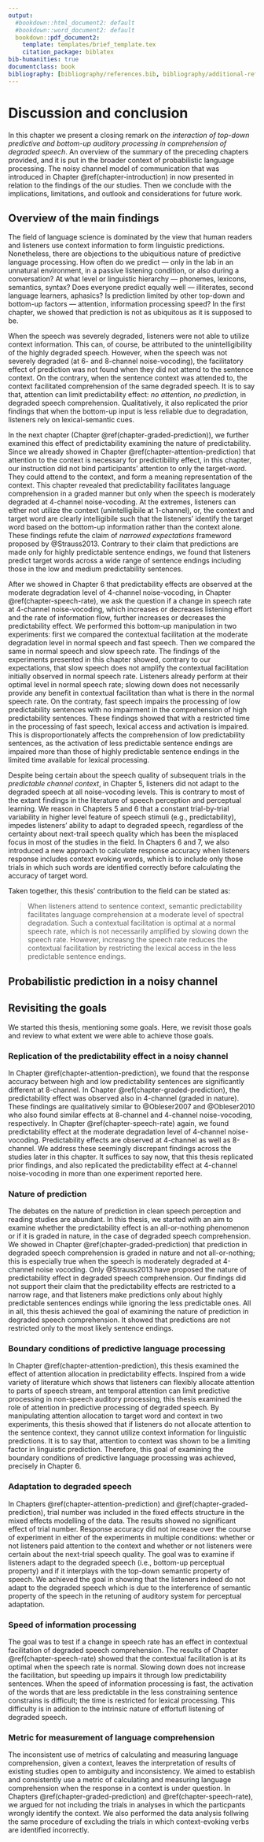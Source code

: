 ```yaml
---
output:
  #bookdown::html_document2: default
  #bookdown::word_document2: default
  bookdown::pdf_document2:
    template: templates/brief_template.tex
    citation_package: biblatex
bib-humanities: true
documentclass: book
bibliography: [bibliography/references.bib, bibliography/additional-references.bib]
---
```


<!-- # Citations, cross-references, and collaboration {#cites-and-refs}  -->
<!-- \chaptermark{Citations and cross-refs} -->

# Discussion and conclusion {#chapter-conclusion}

In this chapter we present a closing remark on *the interaction of top-down predictive and bottom-up auditory processing in comprehension of degraded speech*.
An overview of the summary of the preceding chapters provided, and
it is put in the broader context of probabilistic language processing.
The noisy channel model of communication that was introduced in Chapter \@ref(chapter-introduction) in now presented in relation to the findings of the our studies.
Then we conclude with the implications, limitations, and outlook and considerations for future work.

## Overview of the main findings

The field of language science is dominated by the view that human readers and listeners use context information to form linguistic predictions.
Nonetheless, there are objections to the ubiquitious nature of predictive language processing.
How often do we predict --- only in the lab in an unnatural environment, in a passive listening condition, or also during a conversation?
At what level or linguistic hierarchy --- phonemes, lexicons, semantics, syntax?
Does everyone predict equally well --- illiterates, second language learners, aphasics?
Is prediction limited by other top-down and bottom-up factors --- attention, information processing speed?
In the first chapter, we showed that prediction is not as ubiquitous as it is supposed to be.

When the speech was severely degraded, listeners were not able to utilize context information.
This can, of course, be attributed to the unintelligibility of the highly degraded speech.
However, when the speech was not severely degraded (at 6- and 8-channel noise-vocoding), the facilitatory effect of prediction was not found
when they did not attend to the sentence context.
On the contrary, when the sentence context was attended to, the context facilitated comprehension of the same degraded speech.
It is to say that, attention can limit predictability effect: *no attention, no prediction*, in degraded speech comprehension.
Qualitatively, it also replicated the prior findings that when the bottom-up input is less reliable due to degradation,
listeners rely on lexical-semantic cues.

In the next chapter (Chapter \@ref(chapter-graded-prediction)), we further examined this effect of predictability examining the nature of predictability.
Since we already showed in Chapter \@ref(chapter-attention-prediction) that attention to the context is necessary for predictibility effect,
in this chapter, our instruction did not bind participants' attention to only the target-word.
They could attend to the context, and form a meaning representation of the context.
This chapter revealed that predictability facilitates language comprehension in a graded manner but only when the speech is moderately degraded at 4-channel noise-vocoding.
At the extremes, listeners can either not utilize the context (unintelligibile at 1-channel),
or, the context and target word are clearly intelligibile such that the listeners' identify the target word based on the bottom-up information rather than the context alone.
These findings refute the claim of *narrowed expectations* frameword proposed by @Strauss2013.
Contrary to their claim that predictions are made only for highly predictable sentence endings,
we found that listeners predict target words across a wide range of sentence endings including those in the low and medium predictability sentences.

After we showed in Chapter 6 that predictability effects are observed at the moderate degradation level of 4-channel noise-vocoding,
in Chapter \@ref(chapter-speech-rate), we ask the question if a change in speech rate at 4-channel noise-vocoding, which increases or decreases listening effort and the rate of information flow, further increases or decreases the predictability effect.
We performed this bottom-up manipulation in two experiments: first we compared the contextual facilitation at the moderate degradation level in normal speech and fast speech.
Then we compared the same in normal speech and slow speech rate.
The findings of the experiments presented in this chapter showed, contrary to our expectations, that slow speech does not amplify the contextual facilitation initially observed in normal speech rate.
Listeners already perform at their optimal level in normal speech rate;
slowing down does not necessarily provide any benefit in contextual facilitation than what is there in the normal speech rate.
On the contraty, fast speech impairs the processing of low predictability sentences with no impairment in the comprehension of high predictability sentences.
These findings showed that with a restricted time in the processing of fast speech,
lexical access and activation is impaired.
This is disproportionately affects the comprehension of low predictability sentences, as the activation of less predictable sentence endings are impaired more than those of highly predictable sentence endings in the limited time available for lexical processing.

Despite being certain about the speech quality of subsequent trials in the *predictable channel context*, in Chapter 5,
listeners did not adapt to the degraded speech at all noise-vocoding levels.
This is contrary to most of the extant findings in the literature of speech perception and perceptual learning.
We reason in Chapters 5 and 6 that a constant trial-by-trial variability in higher level feature of speech stimuli (e.g., predictability), impedes listeners' ability to adapt to degraded speech,
regardless of the certainty about next-trail speech quality which has been the misplaced focus in most of the studies in the field.
In Chapters 6 and 7, we also introduced a new approach to calculate response accuracy when listeners response includes context evoking words,
which is to include only those trials in which such words are identified correctly before calculating the accuracy of target word.

Taken together, this thesis' contribution to the field can be stated as:

> When listeners attend to sentence context, semantic predictability facilitates language comprehension at a moderate level of spectral degradation.
Such a contextual facilitation is optimal at a normal speech rate, which is not necessarily amplified by slowing down the speech rate. However, increasng the speech rate reduces the contextual facilitation by restricting the lexical access in the less predictable sentence endings.

## Probabilistic prediction in a noisy channel


## Revisiting the goals

We started this thesis, mentioning some goals.
Here, we revisit those goals and review to what extent we were able to achieve those goals.

### Replication of the predictability effect in a noisy channel

In Chapter \@ref(chapter-attention-prediction), we found that the response accuracy between high and low predictability sentences are significantly different at 8-channel.
In Chapter \@ref(chapter-graded-prediction), the predictability effect was observed also in 4-channel (graded in nature).
These findings are qualitatively similar to @Obleser2007 and @Obleser2010 who also found similar effects at 8-channel and 4-channel noise-vocoding, respectively.
In Chapter \@ref(chapter-speech-rate) again, we found predictability effect at the moderate degradation level of 4-channel noise-vocoding.
<!--However, in Chapter \@ref(chapter-graded-prediction), the results seemed to be different!
Although the accuracy in high and low predictability sentences were significantly different in 8- and 6-channel similar to the preceding chapter,-->
<!-- we also observed the effect of predictability in 4-channel noise-vocoding. -->
<!--Furthermore, it was degraded in nature in 4-channel.-->
Predictability effects are observed at 4-channel as well as 8-channel.
We address these seemingly discrepant findings across the studies later in this chapter.
It suffices to say now, that this thesis replicated prior findings, and also replicated the predictability effect at 4-channel noise-vocoding in more than one experiment reported here.

### Nature of prediction

The debates on the nature of prediction in clean speech perception and reading studies are abundant.
In this thesis, we started with an aim to examine whether the predictability effect is an all-or-nothing phenomenon or if it is graded in nature,
in the case of degraded speech comprehension.
We showed in Chapter \@ref(chapter-graded-prediction) that prediction in degraded speech comprehension is graded in nature and not all-or-nothing;
this is especially true when the speech is moderately degraded at 4-channel noise vocoding.
Only @Strauss2013 have proposed the nature of predictability effect in degraded speech comprehension.
Our findings did not support their claim that the predictability effects are restricted to a narrow rage,
and that listeners make predictions only about highly predictable sentences endings while ignoring the less predictable ones.
All in all, this thesis achieved the goal of examining the nature of prediction in degraded speech comprehension.
It showed that predictions are not restricted only to the most likely sentence endings.

### Boundary conditions of predictive language processing

In Chapter \@ref(chapter-attention-prediction), this thesis examined the effect of attention allocation in predictability effects.
Inspired from a wide variety of literature which shows that listeners can flexibly allocate attention to parts of speech stream,
ant temporal attention can limit predictive processing in non-speech auditory processing,
this thesis examined the role of attention in predictive processing of degraded speech.
By manipulating attention allocation to target word and context in two experiments, this thesis showed that if listeners do not allocate attention to the sentence context, they cannot utilize context information for linguistic predictions.
It is to say that, attention to context was shown to be a limiting factor in linguistic prediction.
Therefore, this goal of examining the boundary conditions of predictive language processing was achieved, precisely in Chapter 6.

### Adaptation to degraded speech

In Chapters \@ref(chapter-attention-prediction) and \@ref(chapter-graded-prediction), trial number was included in the fixed effects structure in the mixed effects modelling of the data.
The results showed no significant effect of trial number.
Response accuracy did not increase over the course of experiment in either of the experiments in multiple conditions:
whether or not listeners paid attention to the context and whether or not listeners were certain about the next-trial speech quality.
The goal was to examine if listeners adapt to the degraded speech (i.e., bottom-up perceptual property) and if it interplays with the top-down semantic property of speech.
We achieved the goal in showing that the listeners indeed do not adapt to the degraded speech which is due to the interference of semantic property of the speech in the retuning of auditory system for perceptual adaptation.

### Speed of information processing

The goal was to test if a change in speech rate has an effect in contextual facilitation of degraded speech comprehension.
The results of Chapter \@ref(chapter-speech-rate) showed that the contextual facilitation is at its optimal when the speech rate is normal.
Slowing down does not increase the facilitation, but speeding up impairs it through low predictability sentences.
When the speed of information processing is fast, the activation of the words that are less predictable in the less constraining sentence constrains is difficult;
the time is restricted for lexical processing.
This difficulty is in addition to the intrinsic nature of effortufl listening of degraded speech.

### Metric for measurement of language comprehension

The inconsistent use of metrics of calculating and measuring language comprehension, given a context, leaves the interpretation of results of existing studies open to ambiguity and inconsistency.
We aimed to establish and consistently use a metric of calculating and measuring language comprehension when the response in a context is under question.
In Chapters \@ref(chapter-graded-prediction) and \@ref(chapter-speech-rate), we argued for not including the trials in analyses in which the particpants wrongly identify the context.
We also performed the data analysis follwing the same procedure of excluding the trials in which context-evoking verbs are identified incorrectly.



